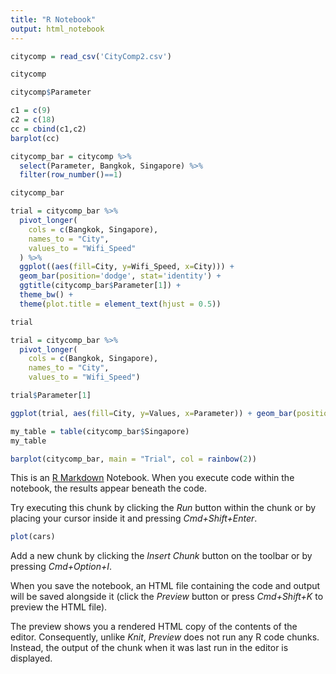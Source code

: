 ```yaml
---
title: "R Notebook"
output: html_notebook
---
```


```r
citycomp = read_csv('CityComp2.csv')
```

```r
citycomp
```

```r
citycomp$Parameter
```



```r
c1 = c(9)
c2 = c(18)
cc = cbind(c1,c2)
barplot(cc)
```


```r
citycomp_bar = citycomp %>%
  select(Parameter, Bangkok, Singapore) %>%
  filter(row_number()==1) 

citycomp_bar
```

```r
trial = citycomp_bar %>%
  pivot_longer(
    cols = c(Bangkok, Singapore),
    names_to = "City",
    values_to = "Wifi_Speed"
  ) %>%
  ggplot((aes(fill=City, y=Wifi_Speed, x=City))) + 
  geom_bar(position='dodge', stat='identity') + 
  ggtitle(citycomp_bar$Parameter[1]) +
  theme_bw() +
  theme(plot.title = element_text(hjust = 0.5))
```

```r
trial
```

```r
trial = citycomp_bar %>%
  pivot_longer(
    cols = c(Bangkok, Singapore),
    names_to = "City",
    values_to = "Wifi_Speed")
```

```r
trial$Parameter[1]
```



```r
ggplot(trial, aes(fill=City, y=Values, x=Parameter)) + geom_bar(position='dodge', stat='identity')
```

```r
my_table = table(citycomp_bar$Singapore)
my_table
```

```r
barplot(citycomp_bar, main = "Trial", col = rainbow(2))
```





This is an [R Markdown](http://rmarkdown.rstudio.com) Notebook. When you execute code within the notebook, the results appear beneath the code. 

Try executing this chunk by clicking the *Run* button within the chunk or by placing your cursor inside it and pressing *Cmd+Shift+Enter*. 

```r
plot(cars)
```

Add a new chunk by clicking the *Insert Chunk* button on the toolbar or by pressing *Cmd+Option+I*.

When you save the notebook, an HTML file containing the code and output will be saved alongside it (click the *Preview* button or press *Cmd+Shift+K* to preview the HTML file). 

The preview shows you a rendered HTML copy of the contents of the editor. Consequently, unlike *Knit*, *Preview* does not run any R code chunks. Instead, the output of the chunk when it was last run in the editor is displayed.

